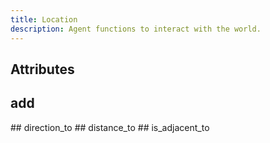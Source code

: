 ```yaml
---
title: Location
description: Agent functions to interact with the world.
---
```



## Attributes

<PyAttribute name="x" type="int" default="x" docString="" />

<PyAttribute name="y" type="int" default="y" docString="" />


## add

<PyFunction docString="None">
<PyParameter name="direction" type="Direction">
  
</PyParameter>
<PyFunctionReturn type="Location">

</PyFunctionReturn>
</PyFunction>
## direction_to

<PyFunction docString="None">
<PyParameter name="location" type="Location">
  
</PyParameter>
<PyFunctionReturn type="Direction">

</PyFunctionReturn>
</PyFunction>
## distance_to

<PyFunction docString="None">
<PyParameter name="location" type="Location">
  
</PyParameter>
<PyFunctionReturn type="int">

</PyFunctionReturn>
</PyFunction>
## is_adjacent_to

<PyFunction docString="None">
<PyParameter name="location" type="Location">
  
</PyParameter>
<PyFunctionReturn type="bool">

</PyFunctionReturn>
</PyFunction>
